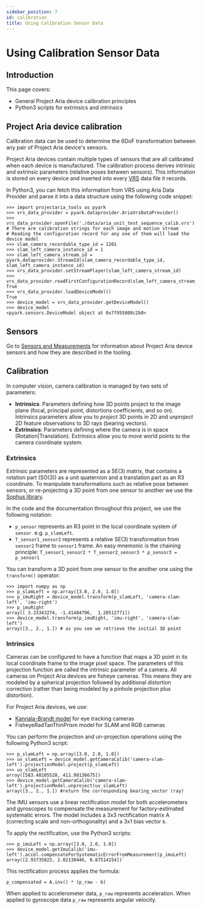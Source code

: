 ```yaml
---
sidebar_position: 7
id: calibration
title: Using Calibration Sensor Data
---
```

# Using Calibration Sensor Data
## Introduction
This page covers:

* General Project Aria device calibration principles
* Python3 scripts for extrinsics and intrinsics


## Project Aria device calibration
Calibration data can be used to determine the 6DoF transformation between any pair of Project Aria device's sensors.

Project Aria devices contain multiple types of sensors that are all calibrated when each device is manufactured. The calibration process derives intrinsic and extrinsic parameters (relative poses between sensors). This information is stored on every device and inserted into every [VRS](/aria-vrs.mdx) data file it records.

In Python3, you can fetch this information from VRS using Aria Data Provider and parse it into a data structure using the following code snippet:


```
>>> import projectaria_tools as pyark
>>> vrs_data_provider = pyark.dataprovider.AriaVrsDataProvider()
>>> vrs_data_provider.openFile('./data/aria_unit_test_sequence_calib.vrs')
# There are calibration strings for each image and motion stream
# Reading the configuration record for any one of them will load the device model
>>> slam_camera_recordable_type_id = 1201
>>> slam_left_camera_instance_id = 1
>>> slam_left_camera_stream_id = pyark.dataprovider.StreamId(slam_camera_recordable_type_id, slam_left_camera_instance_id)
>>> vrs_data_provider.setStreamPlayer(slam_left_camera_stream_id)
>>> vrs_data_provider.readFirstConfigurationRecord(slam_left_camera_stream_id)
True
>>> vrs_data_provider.loadDeviceModel()
True
>>> device_model = vrs_data_provider.getDeviceModel()
>>> device_model
<pyark.sensors.DeviceModel object at 0x7f955808c2b0>
```

## Sensors

Go to [Sensors and Measurements](sensors-measurements.mdx) for information about Project Aria device sensors and how they are described in the tooling.


## Calibration

In computer vision, camera calibration is managed by two sets of parameters:


* **Intrinsics**: Parameters defining how 3D points project to the image plane (focal, principal point, distortions coefficients, and so on). Intrinsics parameters allow you to *project* 3D points in 2D and *unproject* 2D feature observations to 3D rays (bearing vectors).
* **Extrinsics**: Parameters defining where the camera is in space (Rotation|Translation). Extrinsics allow you to move world points to the camera coordinate system.

### Extrinsics

Extrinsic parameters are represented as a SE(3) matrix, that contains a rotation part (SO(3)) as a unit quaternion and a translation part as an R3 coordinate. To manipulate transformations such as relative pose between sensors, or re-projecting a 3D point from one sensor to another we use the [Sophus library](https://github.com/strasdat/Sophus).

In the code and the documentation throughout this project, we use the following notation:


* `p_sensor` represents an R3 point in the local coordinate system of `sensor`. e.g. `p_slamLeft`.
* `T_sensor1_sensor2` represents a relative SE(3) transformation from `sensor2` frame to `sensor1` frame. An easy mnemonic is the chaining principle: `T_sensor1_sensor2 * T_sensor2_sensor3 * p_sensor3 = p_sensor1`

You can transform a 3D point from one sensor to the another one using the `transform()` operator:


```
>>> import numpy as np
>>> p_slamLeft = np.array([3.0, 2.0, 1.0])
>>> p_imuRight = device_model.transform(p_slamLeft, 'camera-slam-left', 'imu-right')
>>> p_imuRight
array([ 3.33343274, -1.41484796,  1.20512771])
>>> device_model.transform(p_imuRight, 'imu-right', 'camera-slam-left')
array([3., 2., 1.]) # as you see we retrieve the initial 3D point
```


### Intrinsics

Cameras can be configured to have a function that maps a 3D point in its local coordinate frame to the image pixel space. The parameters of this projection function are called the intrinsic parameter of a camera. All cameras on Project Aria devices are fisheye cameras. This means they are modeled by a spherical projection followed by additional distortion correction (rather than being modeled by a pinhole projection plus distortion).

For Project Aria devices, we use:

* [Kannala-Brandt model](https://ieeexplore.ieee.org/document/1642666) for eye tracking cameras
* FisheyeRadTanThinPrism model for SLAM and RGB cameras

You can perform the projection and un-projection operations using the following Python3 script:


```
>>> p_slamLeft = np.array([3.0, 2.0, 1.0])
>>> uv_slamLeft = device_model.getCameraCalib('camera-slam-left').projectionModel.project(p_slamLeft)
>>> uv_slamLeft
array([583.48105528, 411.98136675])
>>> device_model.getCameraCalib('camera-slam-left').projectionModel.unproject(uv_slamLeft)
array([3., 2., 1.]) #return the corresponding bearing_vector (ray)
```


The IMU sensors use a linear rectification model for both accelerometers and gyroscopes to compensate the measurement for factory-estimated systematic errors. The model includes a 3x3 rectification matrix A (correcting scale and non-orthogonality) and a 3x1 bias vector `b`.

To apply the rectification, use the Python3 scripts:


```
>>> p_imuLeft = np.array([3.0, 2.0, 1.0])
>>> device_model.getImuCalib('imu-left').accel.compensateForSystematicErrorFromMeasurement(p_imuLeft)
array([2.93735023, 2.02130446, 0.87514154])`
```


This rectification process applies the formula:


```
p_compensated = A.inv() * (p_raw - b)
```


When applied to accelerometer data, `p_raw` represents acceleration.  When applied to gyroscope data `p_raw`  represents angular velocity.
